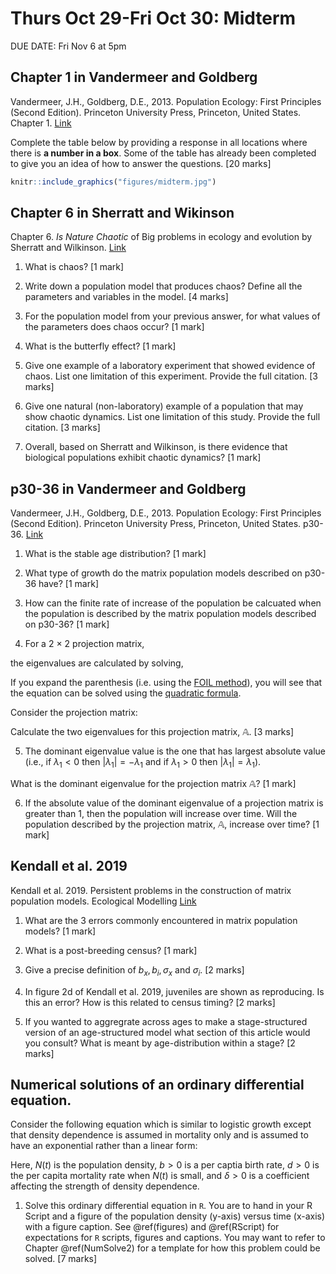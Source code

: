 # Thurs Oct 29-Fri Oct 30: Midterm 

DUE DATE: Fri Nov 6 at 5pm

## Chapter 1 in Vandermeer and Goldberg

Vandermeer, J.H., Goldberg, D.E., 2013. Population Ecology: First Principles (Second Edition). Princeton University Press, Princeton, United States. Chapter 1. [Link](https://ebookcentral-proquest-com.qe2a-proxy.mun.ca/lib/mun/detail.action?docID=1205619)

Complete the table below by providing a response in all locations where there is **a number in a box**. Some of the table has already been completed to give you an idea of how to answer the questions. [20 marks]

```r
knitr::include_graphics("figures/midterm.jpg")
```

## Chapter 6 in Sherratt and Wikinson

Chapter 6. _Is Nature Chaotic_ of Big problems in ecology and evolution by Sherratt and Wilkinson. [Link](https://ebookcentral.proquest.com/lib/mun/reader.action?docID=430616&ppg=136) 

1. What is chaos? [1 mark]

1. Write down a population model that produces chaos? Define all the parameters and variables in the model. [4 marks]

1. For the population model from your previous answer, for what values of the parameters does chaos occur? [1 mark]

1. What is the butterfly effect? [1 mark]

1. Give one example of a laboratory experiment that showed evidence of chaos. List one limitation of this experiment. Provide the full citation. [3 marks]

1. Give one natural (non-laboratory) example of a population that may show chaotic dynamics. List one limitation of this study. Provide the full citation. [3 marks]

1. Overall, based on Sherratt and Wilkinson, is there evidence that biological populations exhibit chaotic dynamics? [1 mark]

## p30-36 in Vandermeer and Goldberg

Vandermeer, J.H., Goldberg, D.E., 2013. Population Ecology: First Principles (Second Edition). Princeton University Press, Princeton, United States. p30-36. [Link](https://ebookcentral-proquest-com.qe2a-proxy.mun.ca/lib/mun/detail.action?docID=1205619)

1. What is the stable age distribution? [1 mark]

2. What type of growth do the matrix population models described on p30-36 have? [1 mark]

3. How can the finite rate of increase of the population be calcuated when the population is described by the matrix population models described on p30-36? [1 mark]

4. For a 2 $\times$ 2 projection matrix,

\begin{equation}
\mathbb{P} = 
\left[
\begin{array}{cc}
p_{11} & p_{12} \\
p_{21} & p_{22} \\
\end{array}
\right],
\end{equation}
the eigenvalues are calculated by solving,
\begin{equation}
0 = (p_{11} - \lambda)(p_{22}-\lambda) - p_{12}p_{21}.
\end{equation}

If you expand the parenthesis (i.e. using the [FOIL method](https://en.wikipedia.org/wiki/FOIL_method)), you will see that the equation can be solved using the [quadratic formula](https://en.wikipedia.org/wiki/Quadratic_formula).

Consider the projection matrix:

\begin{equation}
\mathbb{A} = 
\left[
\begin{array}{cc}
0.1 & 2 \\
0.7 & 0.5 \\
\end{array}
\right].
\end{equation}

Calculate the two eigenvalues for this projection matrix, $\mathbb{A}$. [3 marks]

5. The dominant eigenvalue value is the one that has largest absolute value (i.e., if $\lambda_1 < 0$ then $|\lambda_1| = -\lambda_1$ and if $\lambda_1 >0$ then $|\lambda_1| = \lambda_1$).

What is the dominant eigenvalue for the projection matrix $\mathbb{A}$? [1 mark]

6. If the absolute value of the dominant eigenvalue of a projection matrix is greater than 1, then the population will increase over time. Will the population described by the projection matrix, $\mathbb{A}$, increase over time? [1 mark]


## Kendall et al. 2019

Kendall et al. 2019. Persistent problems in the construction of matrix population models. Ecological Modelling [Link](https://www.sciencedirect.com/science/article/pii/S0304380019301085)

1. What are the 3 errors commonly encountered in matrix population models? [1 mark]

1. What is a post-breeding census? [1 mark]

1. Give a precise definition of $b_x, b_i, \sigma_x$ and $\sigma_i$. [2 marks]

1. In figure 2d of Kendall et al. 2019, juveniles are shown as reproducing. Is this an error? How is this related to census timing? [2 marks]

1. If you wanted to aggregrate across ages to make a stage-structured version of an age-structured model what section of this article would you consult? What is meant by age-distribution within a stage? [2 marks]

## Numerical solutions of an ordinary differential equation.

Consider the following equation which is similar to logistic growth except that density dependence is assumed in mortality only and is assumed to have an exponential rather than a linear form:

\begin{equation}
\frac{dN(t)}{dt} = bN(t) - dN(t)e^{\delta N(t)}.
\end{equation}

Here, $N(t)$ is the population density, $b>0$ is a per captia birth rate, $d > 0$ is the per capita mortality rate when $N(t)$ is small, and $\delta >0$ is a coefficient affecting the strength of density dependence.

1. Solve this ordinary differential equation in `R`. You are to hand in your R Script and a figure of the population density (y-axis) versus time (x-axis) with a figure caption. See \@ref(figures) and \@ref(RScript) for expectations for `R` scripts, figures and captions. You may want to refer to Chapter \@ref(NumSolve2) for a template for how this problem could be solved. [7 marks]

